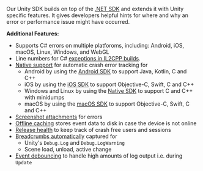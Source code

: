 Our Unity SDK builds on top of the [.NET SDK](/platforms/dotnet/) and extends it with Unity specific features. It gives developers helpful hints for where and why an error or performance issue might have occurred.

**Additional Features:**

- Supports C# errors on multiple platforoms, including: Android, iOS, macOS, Linux, Windows, and WebGL
- Line numbers for C# [exceptions in IL2CPP builds](/platforms/unity/configuration/il2cpp/).
- [Native support](/platforms/unity/native-support/) for automatic crash error tracking for
  - Android by using the [Android SDK](/platforms/android/) to support Java, Kotlin, C and C++
  - iOS by using the [iOS SDK](/platforms/apple/guides/ios/) to support Objective-C, Swift, C and C++
  - Windows and Linux by using the [Native SDK](/platforms/native/) to support C and C++ with minidumps
  - macOS by using the [macOS SDK](/platforms/apple/guides/macos/) to support Objective-C, Swift, C and C++
- [Screenshot attachments](/platforms/unity/enriching-events/screenshots/) for errors
- [Offline caching](/platforms/unity/configuration/options/#cache-directory-path) stores event data to disk in case the device is not online
- [Release health](/platforms/unity/configuration/releases/) to keep track of crash free users and sessions
- [Breadcrumbs automatically](/platforms/unity/enriching-events/breadcrumbs/#automatic-breadcrumbs) captured for
  - Unity's `Debug.Log` and `Debug.LogWarning`
  - Scene load, unload, active change
- [Event debouncing](/platforms/unity/configuration/event-debouncing/) to handle high amounts of log output i.e. during `Update`
